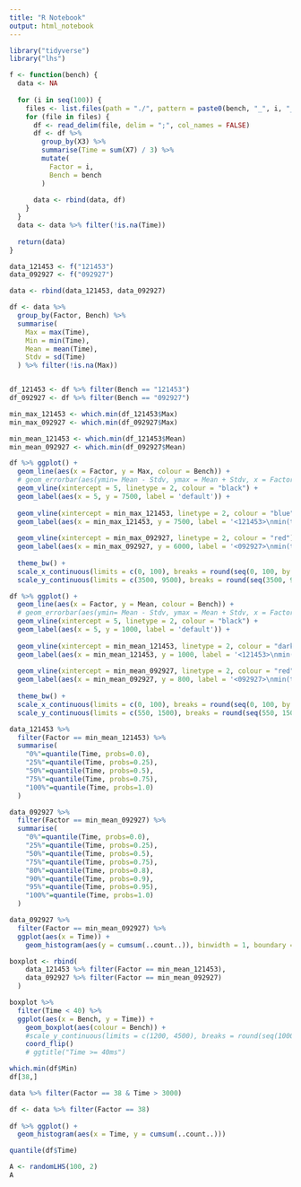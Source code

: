 ```yaml
---
title: "R Notebook"
output: html_notebook
---
```


```r
library("tidyverse")
library("lhs")
```

```r
f <- function(bench) {
  data <- NA
  
  for (i in seq(100)) {
    files <- list.files(path = "./", pattern = paste0(bench, "_", i, "_"))
    for (file in files) {
      df <- read_delim(file, delim = ";", col_names = FALSE)
      df <- df %>%
        group_by(X3) %>%
        summarise(Time = sum(X7) / 3) %>%
        mutate(
          Factor = i,
          Bench = bench
        )
      
      data <- rbind(data, df) 
    }
  }
  data <- data %>% filter(!is.na(Time))
  
  return(data)
}

data_121453 <- f("121453")
data_092927 <- f("092927")

data <- rbind(data_121453, data_092927)
```

```r
df <- data %>%
  group_by(Factor, Bench) %>%
  summarise(
    Max = max(Time),
    Min = min(Time),
    Mean = mean(Time),
    Stdv = sd(Time)
  ) %>% filter(!is.na(Max))


df_121453 <- df %>% filter(Bench == "121453")
df_092927 <- df %>% filter(Bench == "092927")

min_max_121453 <- which.min(df_121453$Max)
min_max_092927 <- which.min(df_092927$Max)

min_mean_121453 <- which.min(df_121453$Mean)
min_mean_092927 <- which.min(df_092927$Mean)

df %>% ggplot() +
  geom_line(aes(x = Factor, y = Max, colour = Bench)) +
  # geom_errorbar(aes(ymin= Mean - Stdv, ymax = Mean + Stdv, x = Factor), width=.1) +
  geom_vline(xintercept = 5, linetype = 2, colour = "black") +
  geom_label(aes(x = 5, y = 7500, label = 'default')) +
  
  geom_vline(xintercept = min_max_121453, linetype = 2, colour = "blue") +
  geom_label(aes(x = min_max_121453, y = 7500, label = '<121453>\nmin(time)')) +
  
  geom_vline(xintercept = min_max_092927, linetype = 2, colour = "red") +
  geom_label(aes(x = min_max_092927, y = 6000, label = '<092927>\nmin(time)')) +
    
  theme_bw() +
  scale_x_continuous(limits = c(0, 100), breaks = round(seq(0, 100, by = 5), 2)) +
  scale_y_continuous(limits = c(3500, 9500), breaks = round(seq(3500, 9500, by = 500), 2))

df %>% ggplot() +
  geom_line(aes(x = Factor, y = Mean, colour = Bench)) +
  # geom_errorbar(aes(ymin= Mean - Stdv, ymax = Mean + Stdv, x = Factor), width=.1) +
  geom_vline(xintercept = 5, linetype = 2, colour = "black") +
  geom_label(aes(x = 5, y = 1000, label = 'default')) +
  
  geom_vline(xintercept = min_mean_121453, linetype = 2, colour = "darkcyan") +
  geom_label(aes(x = min_mean_121453, y = 1000, label = '<121453>\nmin(time)')) +
  
  geom_vline(xintercept = min_mean_092927, linetype = 2, colour = "red") +
  geom_label(aes(x = min_mean_092927, y = 800, label = '<092927>\nmin(time)')) +
    
  theme_bw() +
  scale_x_continuous(limits = c(0, 100), breaks = round(seq(0, 100, by = 5), 2)) +
  scale_y_continuous(limits = c(550, 1500), breaks = round(seq(550, 1500, by = 50), 2))
```

```r

data_121453 %>% 
  filter(Factor == min_mean_121453) %>%
  summarise(
    "0%"=quantile(Time, probs=0.0),
    "25%"=quantile(Time, probs=0.25),
    "50%"=quantile(Time, probs=0.5),
    "75%"=quantile(Time, probs=0.75),
    "100%"=quantile(Time, probs=1.0)
  )

data_092927 %>% 
  filter(Factor == min_mean_092927) %>%
  summarise(
    "0%"=quantile(Time, probs=0.0),
    "25%"=quantile(Time, probs=0.25),
    "50%"=quantile(Time, probs=0.5),
    "75%"=quantile(Time, probs=0.75),
    "80%"=quantile(Time, probs=0.8),
    "90%"=quantile(Time, probs=0.9),
    "95%"=quantile(Time, probs=0.95),
    "100%"=quantile(Time, probs=1.0)
  )

data_092927 %>% 
  filter(Factor == min_mean_092927) %>%
  ggplot(aes(x = Time)) + 
    geom_histogram(aes(y = cumsum(..count..)), binwidth = 1, boundary = 0)

boxplot <- rbind(
    data_121453 %>% filter(Factor == min_mean_121453),
    data_092927 %>% filter(Factor == min_mean_092927)
  ) 

boxplot %>% 
  filter(Time < 40) %>%
  ggplot(aes(x = Bench, y = Time)) + 
    geom_boxplot(aes(colour = Bench)) + 
    #scale_y_continuous(limits = c(1200, 4500), breaks = round(seq(1000, 4500, by = 250), 2)) +
    coord_flip()
    # ggtitle("Time >= 40ms")
```


```r
which.min(df$Min)
df[38,]

data %>% filter(Factor == 38 & Time > 3000)

df <- data %>% filter(Factor == 38)
  
df %>% ggplot() + 
  geom_histogram(aes(x = Time, y = cumsum(..count..)))

```
```r
quantile(df$Time)
```


```r
A <- randomLHS(100, 2)
A
```



